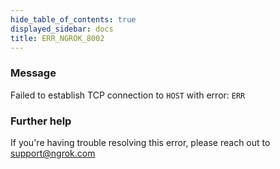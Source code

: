 ```yaml
---
hide_table_of_contents: true
displayed_sidebar: docs
title: ERR_NGROK_8002
---
```


### Message

Failed to establish TCP connection to `HOST` with error: `ERR`

### Further help

If you're having trouble resolving this error, please reach out to [support@ngrok.com](mailto:support@ngrok.com?subject=Help%20with%20ERR_NGROK_8002)
